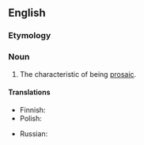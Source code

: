 ==English==

===Etymology===
{{suffix|en|prosaic|ness}}

===Noun===
{{en-noun|-}}

# The characteristic of being [[prosaic]].

====Translations====
{{trans-top|characteristic}}
* Finnish: {{t+|fi|proosallisuus}}
* Polish: {{t+|pl|prozaiczność|f}}
{{trans-mid}}
* Russian: {{t+|ru|прозаичность|f}}
{{trans-bottom}}